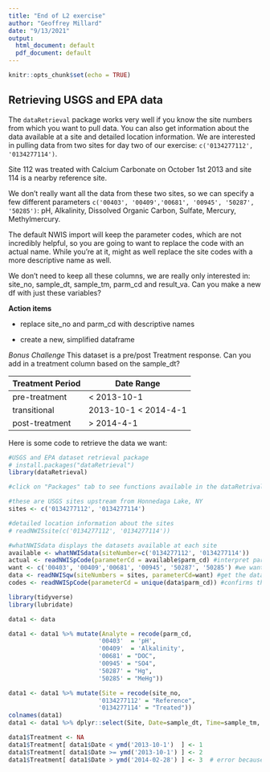 ```yaml
---
title: "End of L2 exercise"
author: "Geoffrey Millard"
date: "9/13/2021"
output:
  html_document: default
  pdf_document: default
---
```


```r
knitr::opts_chunk$set(echo = TRUE)
```

## Retrieving USGS and EPA data

The `dataRetrieval` package works very well if you know the site numbers from which you want to pull data.  You can also get information about the data available at a site and detailed location information.  We are interested in pulling data from two sites for day two of our exercise: `c('0134277112', '0134277114')`. 

Site 112 was treated with Calcium Carbonate on October 1st 2013 and site 114 is a nearby reference site.

We don't really want all the data from these two sites, so we can specify a few different parameters `c('00403', '00409','00681', '00945', '50287', '50285')`: pH, Alkalinity, Dissolved Organic Carbon, Sulfate, Mercury, Methylmercury.

The default NWIS import will keep the parameter codes, which are not incredibly helpful, so you are going to want to replace the code with an actual name.  While you're at it, might as well replace the site codes with a more descriptive name as well.

We don't need to keep all these columns, we are really only interested in: site_no, sample_dt, sample_tm, parm_cd and result_va.  Can you make a new df with just these variables?

**Action items**

- replace site_no and parm_cd with descriptive names

- create a new, simplified dataframe



*Bonus Challenge* This dataset is a pre/post Treatment response.  Can you add in a treatment column based on the sample_dt? 

Treatment Period | Date Range 
---------------- | ----------------------
pre-treatment    | < 2013-10-1         
transitional     | 2013-10-1 < 2014-4-1
post-treatment   | > 2014-4-1


Here is some code to retrieve the data we want:

```r
#USGS and EPA dataset retrieval package
# install.packages("dataRetrieval")
library(dataRetrieval)

#click on "Packages" tab to see functions available in the dataRetrival package

#these are USGS sites upstream from Honnedaga Lake, NY 
sites <- c('0134277112', '0134277114')

#detailed location information about the sites
# readNWISsite(c('0134277112', '0134277114'))

#whatNWISdata displays the datasets available at each site
available <- whatNWISdata(siteNumber=c('0134277112', '0134277114'))
actual <- readNWISpCode(parameterCd = available$parm_cd) #interpret parameter codes
want <- c('00403', '00409','00681', '00945', '50287', '50285') #we want: pH, Alkalinity, DOC, DSO4, DHg and DMeHg
data <- readNWISqw(siteNumbers = sites, parameterCd=want) #get the data
codes <- readNWISpCode(parameterCd = unique(data$parm_cd)) #confirms that we got what we wanted, shows UNITS! 
```


```r
library(tidyverse)
library(lubridate)

data1 <- data

data1 <- data1 %>% mutate(Analyte = recode(parm_cd, 
                         '00403'  = 'pH',
                         '00409'  = 'Alkalinity',
                         '00681' = "DOC", 
                         '00945' = "SO4", 
                         '50287' = "Hg", 
                         '50285' = "MeHg"))

data1 <- data1 %>% mutate(Site = recode(site_no, 
                         '0134277112' = "Reference", 
                         '0134277114' = "Treated"))
colnames(data1)
data1 <- data1 %>% dplyr::select(Site, Date=sample_dt, Time=sample_tm, Analyte, Result=result_va)

data1$Treatment <- NA
data1$Treatment[ data1$Date < ymd('2013-10-1')  ] <- 1
data1$Treatment[ data1$Date >= ymd('2013-10-1') ] <- 2
data1$Treatment[ data1$Date > ymd('2014-02-28') ] <- 3  # error because I am using the wrong lubridate function
```

